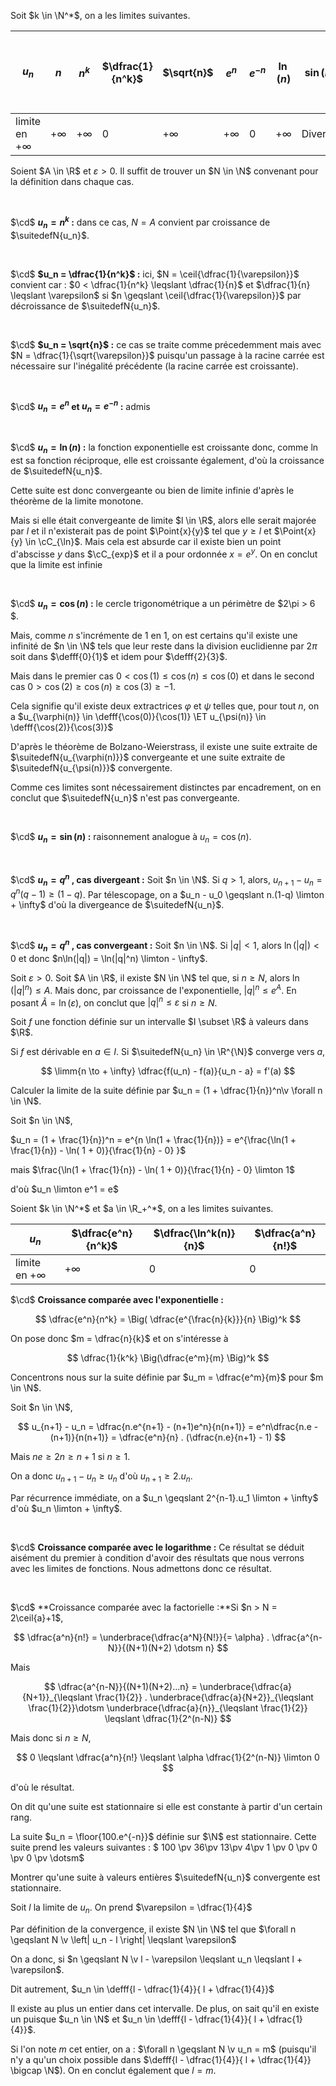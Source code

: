 

<Item type='proposition' titre='limites de fonctions usuelles'>

Soit $k \in \N^*$, on a les limites suivantes.

| $u_n$ | $n$ | $n^k$ | $\dfrac{1}{n^k}$ | $\sqrt{n}$ | $e^n$ | $e^{-n}$ | $\ln(n)$ |$\sin(n)$ | $\cos(n)$ | $q^n$ , $q > 1$ | $q^n$ , $-1 < q < 1$ |
|---|---|---|---|---|---|---|---|---|---|---|---|
| limite en $+ \infty$ | $+ \infty$ | $+ \infty$ | $0$ | $+ \infty$ | $+ \infty$ | $0$ | $+ \infty$ | Diverge | Diverge | $+ \infty$ |$0$ |
</Item>

<Hideable type='démonstration' titre=''>

Soient $A \in \R$ et $\varepsilon > 0$. Il suffit de trouver un $N \in \N$ convenant pour la définition dans chaque cas.

<br/>

$\cd$ **$u_n = n^k$ :** dans ce cas, $N = A$ convient par croissance de $\suitedefN{u_n}$.

<br/>

$\cd$ **$u_n = \dfrac{1}{n^k}$ :** ici, $N = \ceil{\dfrac{1}{\varepsilon}}$ convient car : $0 < \dfrac{1}{n^k} \leqslant \dfrac{1}{n}$ et $\dfrac{1}{n} \leqslant \varepsilon$ si $n \geqslant \ceil{\dfrac{1}{\varepsilon}}$ par décroissance de $\suitedefN{u_n}$.

<br/>

$\cd$ **$u_n = \sqrt{n}$ :** ce cas se traite comme précedemment mais avec $N = \dfrac{1}{\sqrt{\varepsilon}}$ puisqu'un passage à la racine carrée est nécessaire sur l'inégalité précédente (la racine carrée est croissante).

<br/>

$\cd$ **$u_n = e^n$ et $u_n = e^{-n}$ :** admis

<br/>


$\cd$ **$u_n = \ln(n)$ :** la fonction exponentielle est croissante donc, comme $\ln$ est sa fonction réciproque, elle est croissante également, d'où la croissance de $\suitedefN{u_n}$. 

Cette suite est donc convergeante ou bien de limite infinie d'après le théorème de la limite monotone. 

Mais si elle était convergeante de limite $l \in \R$, alors elle serait majorée par $l$ et il n'existerait pas de point $\Point{x}{y}$ tel que $y \geqslant l$ et $\Point{x}{y} \in \cC_{\ln}$. Mais cela est absurde car il existe bien un point d'abscisse $y$ dans $\cC_{exp}$ et il a pour ordonnée $x = e^y$. On en conclut que la limite est infinie

<br/>


$\cd$ **$u_n = \cos(n)$ :** le cercle trigonométrique a un périmètre de $2\pi > 6 $. 

Mais, comme $n$ s'incrémente de $1$ en $1$, on est certains qu'il existe une infinité de $n \in \N$ tels que leur reste dans la division euclidienne par $2\pi$ soit dans $\defff{0}{1}$ et idem pour $\defff{2}{3}$. 

Mais dans le premier cas $0 < \cos(1) \leqslant \cos(n) \leqslant \cos(0)$ et dans le second cas $0 > \cos(2) \geqslant \cos(n) \geqslant \cos(3) \geqslant -1$. 

Cela signifie qu'il existe deux extractrices $\varphi$ et $\psi$ telles que, pour tout $n$, on a $u_{\varphi(n)} \in \defff{\cos(0)}{\cos(1)} \ET u_{\psi(n)} \in \defff{\cos(2)}{\cos(3)}$

D'après le théorème de Bolzano-Weierstrass, il existe une suite extraite de $\suitedefN{u_{\varphi(n)}}$ convergeante et une suite extraite de $\suitedefN{u_{\psi(n)}}$ convergente. 

Comme ces limites sont nécessairement distinctes par encadrement, on en conclut que $\suitedefN{u_n}$ n'est pas convergeante.

<br/>

$\cd$ **$u_n = \sin(n)$ :** raisonnement analogue à $u_n = \cos(n)$.

<br/>

$\cd$ **$u_n = q^n$ , cas divergeant :** Soit $n \in \N$. Si $q > 1$, alors, $u_{n+1} - u_n = q^n(q - 1) \geqslant (1-q)$. Par télescopage, on a $u_n - u_0 \geqslant n.(1-q) \limton + \infty$ d'où la divergeance de $\suitedefN{u_n}$.

<br/>

$\cd$ **$u_n = q^n$ , cas convergeant :** Soit $n \in \N$. Si $|q| < 1$, alors $\ln(|q|) < 0$ et donc $n\ln(|q|) = \ln(|q|^n) \limton - \infty$. 

Soit $\varepsilon > 0$. Soit $A \in \R$, il existe $N \in \N$ tel que, si $n \geqslant N$, alors $\ln(|q|^n) \leqslant A$. Mais donc, par croissance de l'exponentielle, $|q|^n \leqslant e^A$. En posant $\tilde{A} = \ln(\varepsilon)$, on conclut que $|q|^n \leqslant \varepsilon$ si $n \geqslant N$.

</Hideable>


<Item type='methode' titre='calcul par le nombre dérivé (classique)'>

Soit $f$ une fonction définie sur un intervalle $I \subset \R$ à valeurs dans $\R$. 

Si $f$ est dérivable en $a \in I$. Si $\suitedefN{u_n} \in \R^{\N}$ converge vers $a$, 

$$
\limm{n \to + \infty} \dfrac{f(u_n) - f(a)}{u_n - a} = f'(a)
$$
</Item>

<Exercice titre=''>

Calculer la limite de la suite définie par $u_n = (1 + \dfrac{1}{n})^n\v \forall n \in \N$.
</Exercice>

<Hideable type='solution' titre=''>

Soit $n \in \N$,

$u_n = (1 + \frac{1}{n})^n = e^{n \ln(1 + \frac{1}{n})} = e^{\frac{\ln(1 + \frac{1}{n}) - \ln( 1 + 0)}{\frac{1}{n} - 0} }$ 

mais $\frac{\ln(1 + \frac{1}{n}) - \ln( 1 + 0)}{\frac{1}{n} - 0}  \limton 1$ 

d'où $u_n \limton e^1 = e$
</Hideable>


<Item type='proposition' titre='croissances comparées'>

Soient $k \in \N^*$ et $a \in \R_+^*$, on a les limites suivantes.

| $u_n$ | $\dfrac{e^n}{n^k}$ | $\dfrac{\ln^k(n)}{n}$ | $\dfrac{a^n}{n!}$|
|---|---|---|---|
| limite en $+ \infty$ | $+ \infty$ | $0$ | $0$ |
</Item>

<Hideable type='démonstration' titre=''>

$\cd$ **Croissance comparée avec l'exponentielle :** 

$$
\dfrac{e^n}{n^k} = \Big( \dfrac{e^{\frac{n}{k}}}{n} \Big)^k
$$ 

On pose donc $m = \dfrac{n}{k}$ et on s'intéresse à 

$$
\dfrac{1}{k^k} \Big(\dfrac{e^m}{m} \Big)^k
$$ 

Concentrons nous sur la suite définie par $u_m = \dfrac{e^m}{m}$ pour $m \in \N$.

Soit $n \in \N$, 

$$
u_{n+1} - u_n = \dfrac{n.e^{n+1} - (n+1)e^n}{n(n+1)} = e^n\dfrac{n.e - (n+1)}{n(n+1)} = \dfrac{e^n}{n} . (\dfrac{n.e}{n+1} - 1)
$$

Mais $ne \geqslant 2n \geqslant n+1$ si $n \geqslant 1$. 

On a donc $u_{n+1} - u_n \geqslant u_n$ d'où $u_{n+1} \geqslant 2.u_n$. 

Par récurrence immédiate, on a $u_n \geqslant 2^{n-1}.u_1 \limton + \infty$ d'où $u_n \limton + \infty$.

<br/>

$\cd$ **Croissance comparée avec le logarithme :** Ce résultat se déduit aisément du premier à condition d'avoir des résultats que nous verrons avec les limites de fonctions. Nous admettons donc ce résultat.


<br/>

$\cd$ **Croissance comparée avec la factorielle :**Si $n > N = 2\ceil{a}+1$,  

$$
\dfrac{a^n}{n!} = \underbrace{\dfrac{a^N}{N!}}{= \alpha} . \dfrac{a^{n-N}}{(N+1)(N+2) \dotsm n}
$$


Mais 

$$
\dfrac{a^{n-N}}{(N+1)(N+2)...n} = \underbrace{\dfrac{a}{N+1}}_{\leqslant \frac{1}{2}} . \underbrace{\dfrac{a}{N+2}}_{\leqslant \frac{1}{2}}\dotsm \underbrace{\dfrac{a}{n}}_{\leqslant \frac{1}{2}} \leqslant \dfrac{1}{2^(n-N)}
$$

Mais donc si $n \geqslant N$, 

$$
0 \leqslant \dfrac{a^n}{n!} \leqslant \alpha \dfrac{1}{2^(n-N)} \limton 0
$$

d'où le résultat.

</Hideable>


<Item type='definition' titre='suite stationnaire'>

On dit qu'une suite est stationnaire si elle est constante à partir d'un certain rang.
</Item>

<Hideable type='exemple' titre=''>

La suite $u_n =  \floor{100.e^{-n}}$ définie sur $\N$ est stationnaire. Cette suite prend les valeurs suivantes : $ 100 \pv  36\pv  13\pv  4\pv  1 \pv  0 \pv  0 \pv  0 \pv  \dotsm$
</Hideable>


<Exercice titre=''>

Montrer qu'une suite à valeurs entières $\suitedefN{u_n}$ convergente est stationnaire.
</Exercice>

<Hideable type='solution' titre=''>

Soit $l$ la limite de $u_n$. On prend $\varepsilon = \dfrac{1}{4}$ 

Par définition de la convergence, il existe $N \in \N$ tel que $\forall n \geqslant N \v \left| u_n - l \right| \leqslant \varepsilon$

On a donc, si $n \geqslant N \v  l - \varepsilon \leqslant u_n \leqslant l + \varepsilon$. 

Dit autrement, $u_n \in \defff{l - \dfrac{1}{4}}{ l + \dfrac{1}{4}}$

Il existe au plus un entier dans cet intervalle. De plus, on sait qu'il en existe un puisque $u_n \in \N$ et $u_n \in \defff{l - \dfrac{1}{4}}{ l + \dfrac{1}{4}}$.

Si l'on note $m$ cet entier, on a : $\forall n \geqslant N \v u_n = m$ (puisqu'il n'y a qu'un choix possible dans $\defff{l - \dfrac{1}{4}}{ l + \dfrac{1}{4}} \bigcap \N$). On en conclut également que $l = m$.
</Hideable>